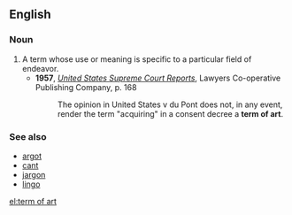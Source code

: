 ==English==

===Noun===
{{en-noun|head=[[term]] [[of]] [[art]]|terms of art}}

# A term whose use or meaning is specific to a particular field of endeavor.
#* '''1957''', ''[http://books.google.com/books?id=wfYxAAAAIAAJ&q=%22term+of+art%22&dq=%22term+of+art%22&ei=HHrTRtX4KYTwowKh_uTQBw&pgis=1 United States Supreme Court Reports]'', Lawyers Co-operative Publishing Company, p. 168
#*: The opinion in United States v du Pont does not, in any event, render the term "acquiring" in a consent decree a '''term of art'''.

===See also===
* [[argot]]
* [[cant]]
* [[jargon]]
* [[lingo]]

[[el:term of art]]